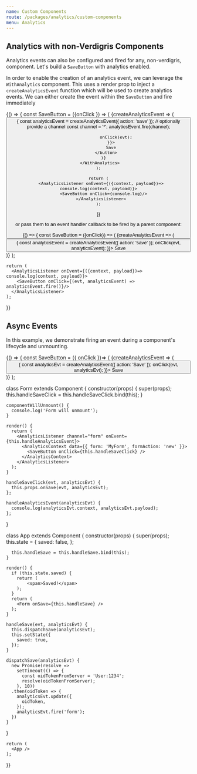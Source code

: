 ```yaml
---
name: Custom Components
route: /packages/analytics/custom-components
menu: Analytics
---
```



## Analytics with non-Verdigris Components

Analytics events can also be configured and fired for any, non-verdigris, component. Let's build a `SaveButton` with analytics enabled.

In order to enable the creation of an analytics event, we can leverage the `WithAnalytics` component. This uses a render prop to inject a `createAnalyticsEvent` function which will be used to create analytics events. We can either create the event within the `SaveButton` and fire immediately

<Playground data-test="custom-components">
  {() => {
    const SaveButton = ({onClick }) => (
      <WithAnalytics>
        {createAnalyticsEvent => (
            <button
              onClick={evt =>{
                  const analyticsEvent = createAnalyticsEvent({ action: 'save' });
                  // optionally provide a channel
                  const channel = '*';
                  analyticsEvent.fire(channel);

                  onClick(evt);
              }}>
              Save
          </button>
        )}
     </WithAnalytics>
    );

    return (
      <AnalyticsListener onEvent={({context, payload})=> console.log(context, payload)}>
        <SaveButton onClick={console.log}/>
      </AnalyticsListener>
    );

}}

</Playground>

or pass them to an event handler callback to be fired by a parent component:

<Playground>
  {() => {
    const SaveButton = ({onClick}) => (
      <WithAnalytics>
        {createAnalyticsEvent => (
            <button
              onClick={evt =>{
                  const analyticsEvent = createAnalyticsEvent({ action: 'save' });
                  onClick(evt, analyticsEvent);
              }}>
              Save
          </button>
        )}
     </WithAnalytics>
    );

    return (
      <AnalyticsListener onEvent={({context, payload})=> console.log(context, payload)}>
        <SaveButton onClick={(evt, analyticsEvent) => analyticsEvent.fire()}/>
      </AnalyticsListener>
    );

}}

</Playground>

## Async Events

In this example, we demonstrate firing an event during a component's lifecycle and unmounting.

<Playground data-test="async-events">
  {() => {
    const SaveButton = ({ onClick })=> (
      <WithAnalytics>
        {createAnalyticsEvent => (
          <button onClick={evt => {
            const analyticsEvt = createAnalyticsEvent({ action: 'Save' });
            onClick(evt, analyticsEvt);
          }}>
            Save
          </button>
        )}
      </WithAnalytics>
    );

class Form extends Component {
constructor(props) {
super(props);
this.handleSaveClick = this.handleSaveClick.bind(this);
}

    componentWillUnmount() {
      console.log('Form will unmount');
    }

    render() {
      return (
        <AnalyticsListener channel="form" onEvent={this.handleAnalyticsEvent}>
          <AnalyticsContext data={{ form: 'MyForm', formAction: 'new' }}>
            <SaveButton onClick={this.handleSaveClick} />
          </AnalyticsContext>
        </AnalyticsListener>
      );
    }

    handleSaveClick(evt, analyticsEvt) {
      this.props.onSave(evt, analyticsEvt);
    };

    handleAnalyticsEvent(analyticsEvt) {
      console.log(analyticsEvt.context, analyticsEvt.payload);
    };

}

class App extends Component {
constructor(props) {
super(props);
this.state = {
saved: false,
};

      this.handleSave = this.handleSave.bind(this);
    }

    render() {
      if (this.state.saved) {
        return (
            <span>Saved!</span>
        );
      }
      return (
        <Form onSave={this.handleSave} />
      );
    }

    handleSave(evt, analyticsEvt) {
      this.dispatchSave(analyticsEvt);
      this.setState({
        saved: true,
      });
    }

    dispatchSave(analyticsEvt) {
      new Promise(resolve =>
        setTimeout(() => {
          const oidTokenFromServer = 'User:1234';
          resolve(oidTokenFromServer);
        }, 10))
      .then(oidToken => {
        analyticsEvt.update({
          oidToken,
        });
        analyticsEvt.fire('form');
      })
    }

}

    return (
      <App />
    );

}}

</Playground>
